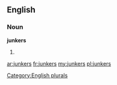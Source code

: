 ==English==

===Noun===
'''junkers'''

# {{plural of|[[junker]]}}

[[Category:English plurals]]

[[ar:junkers]]
[[fr:junkers]]
[[my:junkers]]
[[pl:junkers]]